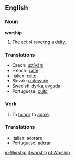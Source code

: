 ==English==

===Noun===
'''worship'''   {{uncountable}}

# The act of revering a deity.

===Translations===
*Czech: [[uctívání]]  {{n}}
*French: [[culte]] {{m}}
*Italian: [[culto]] {{m}}
*Slovak: [[uctievanie]]  {{n}}
*Swedish: [[dyrka]], [[avguda]]
*Portuguese: [[culto]] {{m}}

===Verb===
{{en-infl-reg-consonant|worship||}}

# To [[honor]], to [[adore]].

===Translations===

*Italian: [[adorare]] 
*Portuguese: [[adorar]] 

[[io:Worship]]
[[it:worship]]
[[pt:Worship]]